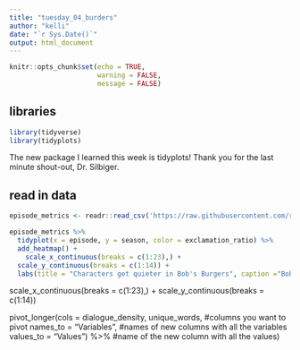 ```yaml
---
title: "tuesday_04_burders"
author: "kelli"
date: "`r Sys.Date()`"
output: html_document
---
```


```r
knitr::opts_chunk$set(echo = TRUE,
                      warning = FALSE,
                      message = FALSE)
```

## libraries
```r
library(tidyverse)
library(tidyplots)
```


The new package I learned this week is tidyplots! Thank you for the last minute shout-out, Dr. Silbiger. 

## read in data
```r
episode_metrics <- readr::read_csv('https://raw.githubusercontent.com/rfordatascience/tidytuesday/master/data/2024/2024-11-19/episode_metrics.csv')

```

```r
episode_metrics %>%
  tidyplot(x = episode, y = season, color = exclamation_ratio) %>%
  add_heatmap() +
    scale_x_continuous(breaks = c(1:23),) +
  scale_y_continuous(breaks = c(1:14)) +
  labs(title = "Characters get quieter in Bob's Burgers", caption ="Bob's Burgers goes to a whimper from a bang, according to exclamation point use per episode. Season 8, episode 7 is a Christmas Special lumped with Season 8, episode 6. We were all wondering.", guide_legend("exclamation point ratio per episode"))
```

  scale_x_continuous(breaks = c(1:23),) +
  scale_y_continuous(breaks = c(1:14))
  
 pivot_longer(cols = dialogue_density, unique_words, #columns you want to pivot
               names_to = "Variables", #names of new columns with all the variables
               values_to = "Values") %>% #name of the new column with all the values)
